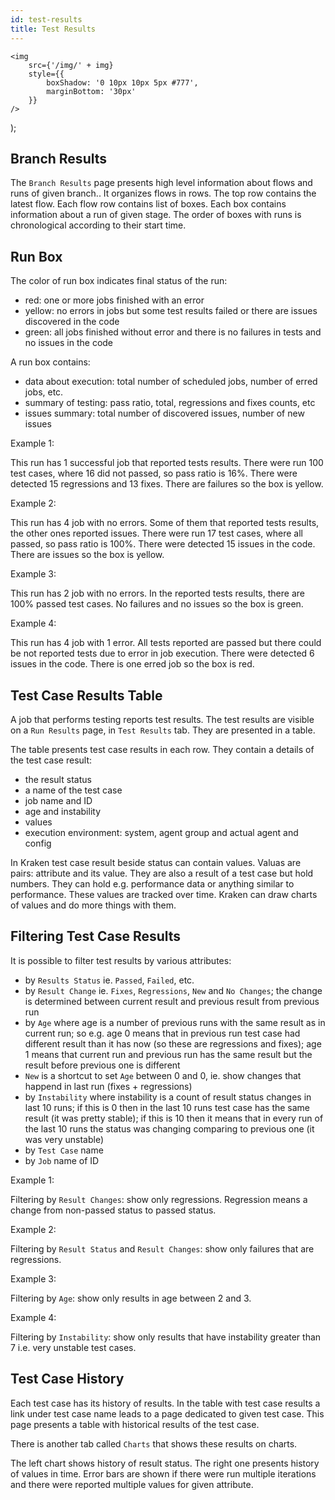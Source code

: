 ```yaml
---
id: test-results
title: Test Results
---
```


    <img
        src={'/img/' + img}
        style={{
            boxShadow: '0 10px 10px 5px #777',
            marginBottom: '30px'
        }}
    />
);

## Branch Results

The `Branch Results` page presents high level information about flows
and runs of given branch.. It organizes flows in rows. The top row
contains the latest flow. Each flow row contains list of boxes. Each
box contains information about a run of given stage. The order of
boxes with runs is chronological according to their start time.

<Screen img="screen-branch-results-2.png" />

## Run Box

The color of run box indicates final status of the run:

- red: one or more jobs finished with an error
- yellow: no errors in jobs but some test results failed or there are
  issues discovered in the code
- green: all jobs finished without error and there is no failures in
  tests and no issues in the code

A run box contains:

- data about execution: total number of scheduled jobs, number of
  erred jobs, etc.
- summary of testing: pass ratio, total, regressions and fixes counts, etc
- issues summary: total number of discovered issues, number of new issues

Example 1:

<Screen img="screen-run-box-1.png" />

This run has 1 successful job that reported tests results. There were
run 100 test cases, where 16 did not passed, so pass ratio is
16%. There were detected 15 regressions and 13 fixes. There are
failures so the box is yellow.

Example 2:

<Screen img="screen-run-box-2.png" />

This run has 4 job with no errors. Some of them that reported tests
results, the other ones reported issues. There were run 17 test
cases, where all passed, so pass ratio is 100%. There were
detected 15 issues in the code. There are issues so the box is yellow.

Example 3:

<Screen img="screen-run-box-3.png" />

This run has 2 job with no errors. In the reported tests results,
there are 100% passed test cases. No failures and no issues so the box
is green.

Example 4:

<Screen img="screen-run-box-4.png" />

This run has 4 job with 1 error. All tests reported are passed but
there could be not reported tests due to error in job execution. There
were detected 6 issues in the code. There is one erred job so the box
is red.

## Test Case Results Table

A job that performs testing reports test results. The test results are
visible on a `Run Results` page, in `Test Results` tab. They are
presented in a table.

<Screen img="screen-run-test-results.png" />

The table presents test case results in each row. They contain a details of the test case result:

- the result status
- a name of the test case
- job name and ID
- age and instability
- values
- execution environment: system, agent group and actual agent and config

In Kraken test case result beside status can contain values. Valuas
are pairs: attribute and its value. They are also a result of a test
case but hold numbers. They can hold e.g. performance data or anything
similar to performance. These values are tracked over time. Kraken can
draw charts of values and do more things with them.

## Filtering Test Case Results

It is possible to filter test results by various attributes:

- by `Results Status` ie. `Passed`, `Failed`, etc.
- by `Result Change` ie. `Fixes`, `Regressions`, `New` and `No
  Changes`; the change is determined between current result and
  previous result from previous run
- by `Age` where age is a number of previous runs with the same result
  as in current run; so e.g. age 0 means that in previous run test
  case had different result than it has now (so these are regressions
  and fixes); age 1 means that current run and previous run has the
  same result but the result before previous one is different
- `New` is a shortcut to set `Age` between 0 and 0, ie. show changes
  that happend in last run (fixes + regressions)
- by `Instability` where instability is a count of result status
  changes in last 10 runs; if this is 0 then in the last 10 runs test
  case has the same result (it was pretty stable); if this is 10 then
  it means that in every run of the last 10 runs the status was
  changing comparing to previous one (it was very unstable)
- by `Test Case` name
- by `Job` name of ID

Example 1:

<Screen img="screen-run-test-results-regressions.png" />

Filtering by `Result Changes`: show only regressions. Regression means
a change from non-passed status to passed status.

Example 2:

<Screen img="screen-run-test-results-regressions-failures.png" />

Filtering by `Result Status` and `Result Changes`: show only failures
that are regressions.

Example 3:

<Screen img="screen-run-test-results-age.png" />

Filtering by `Age`: show only results in age between 2 and 3.

Example 4:

<Screen img="screen-run-test-results-instability.png" />

Filtering by `Instability`: show only results that have instability
greater than 7 i.e. very unstable test cases.


## Test Case History

Each test case has its history of results. In the table with test case
results a link under test case name leads to a page dedicated to given
test case. This page presents a table with historical results of the
test case.

<Screen img="screen-test-case-history.png" />

There is another tab called `Charts` that shows these results on charts.

<Screen img="screen-test-case-charts.png" />

The left chart shows history of result status. The right one presents
history of values in time. Error bars are shown if there were run
multiple iterations and there were reported multiple values for given
attribute.

<!---

<img src="/img/screen-branch-results.png" style={{boxShadow: '0 14px 14px 0px #777', marginBottom: '30px'}}/>
<br/>
<img src="/img/screen-run-jobs.png" style={{boxShadow: '0 14px 14px 0px #777', marginBottom: '30px'}} />

<br/>
<br/>
<br/>

<a href="https://imgur.com/Eqa35IQ"><img src="https://i.imgur.com/Eqa35IQ.png" title="source: imgur.com" /></a>

-->
